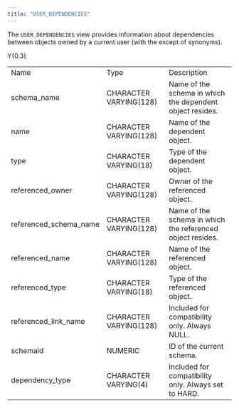 ```yaml
---
title: "USER_DEPENDENCIES"
---
```


The `USER_DEPENDENCIES` view provides information about dependencies between objects owned by a current user (with the except of synonyms).

<div class="tabularcolumns">

Y{0.3}

</div>

|                          |                        |                                                            |
| ------------------------ | ---------------------- | ---------------------------------------------------------- |
| Name                     | Type                   | Description                                                |
| schema_name             | CHARACTER VARYING(128) | Name of the schema in which the dependent object resides.  |
| name                     | CHARACTER VARYING(128) | Name of the dependent object.                              |
| type                     | CHARACTER VARYING(18)  | Type of the dependent object.                              |
| referenced_owner        | CHARACTER VARYING(128) | Owner of the referenced object.                            |
| referenced_schema_name | CHARACTER VARYING(128) | Name of the schema in which the referenced object resides. |
| referenced_name         | CHARACTER VARYING(128) | Name of the referenced object.                             |
| referenced_type         | CHARACTER VARYING(18)  | Type of the referenced object.                             |
| referenced_link_name   | CHARACTER VARYING(128) | Included for compatibility only. Always NULL.              |
| schemaid                 | NUMERIC                | ID of the current schema.                                  |
| dependency_type         | CHARACTER VARYING(4)   | Included for compatibility only. Always set to HARD.       |
